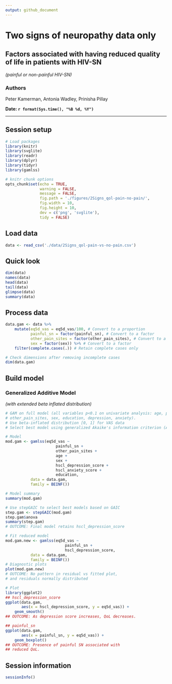 ```yaml
---
output: github_document
---
```

# Two signs of neuropathy data only

## Factors associated with having reduced quality of life in patients with HIV-SN
_(painful or non-painful HIV-SN)_

### Authors
Peter Kamerman, Antonia Wadley, Prinisha Pillay

**Date: `r format(Sys.time(), "%B %d, %Y")`**

***

## Session setup
```r
# Load packages
library(knitr)
library(svglite)
library(readr)
library(dplyr)
library(tidyr)
library(gamlss)

# knitr chunk options
opts_chunk$set(echo = TRUE,
               warning = FALSE,
               message = FALSE,
               fig.path = './figures/2Signs_qol-pain-no-pain/',
               fig.width = 10,
               fig.height = 10,
               dev = c('png', 'svglite'),
               tidy = FALSE)
```

## Load data
```r
data <- read_csv('./data/2Signs_qol-pain-vs-no-pain.csv')
```

## Quick look
```r
dim(data)
names(data)
head(data)
tail(data)
glimpse(data)
summary(data)
```

## Process data
```r
data.gam <- data %>%
    mutate(eq5d_vas = eq5d_vas/100, # Convert to a proportion
           painful_sn = factor(painful_sn), # Convert to a factor
           other_pain_sites = factor(other_pain_sites), # Convert to a factor
           sex = factor(sex)) %>% # Convert to a factor
    filter(complete.cases(.)) # Retain complete cases only

# Check dimensions after removing incomplete cases
dim(data.gam)
```

## Build model
### Generalized Additive Model 
_(with extended beta inflated distribution)_
```r
# GAM on full model (all variables p<0.1 on univariate analysis: age, painful_sn, 
# other_pain_sites, sex, education, depression, anxiety).
# Use beta-inflated distribution [0, 1] for VAS data
# Select best model using generalized Akaike's information criterion (AIC).

# Model
mod.gam <- gamlss(eq5d_vas ~ 
                      painful_sn +
                      other_pain_sites +
                      age +
                      sex +
                      hscl_depression_score +
                      hscl_anxiety_score +
                      education, 
           data = data.gam,
           family = BEINF())

# Model summary 
summary(mod.gam)

# Use stepGAIC to select best models based on GAIC
step.gam <- stepGAIC(mod.gam)
step.gam$anova
summary(step.gam)
# OUTCOME: Final model retains hscl_depression_score

# Fit reduced model
mod.gam.new <- gamlss(eq5d_vas ~ 
                          painful_sn +
                          hscl_depression_score,
           data = data.gam,
           family = BEINF())
# Diagnostic plots
plot(mod.gam.new)
# OUTCOME: No pattern in residual vs fitted plot, 
# and residuals normally distributed

# Plot
library(ggplot2)
## hscl_depression_score
ggplot(data.gam, 
       aes(x = hscl_depression_score, y = eq5d_vas)) +
    geom_smooth()
## OUTCOME: As depression score increases, QoL decreases.

## painful_sn
ggplot(data.gam, 
       aes(x = painful_sn, y = eq5d_vas)) +
    geom_boxplot()
## OUTCOME: Presence of painful SN associated with 
## reduced QoL.
```

## Session information
```r
sessionInfo()
```
